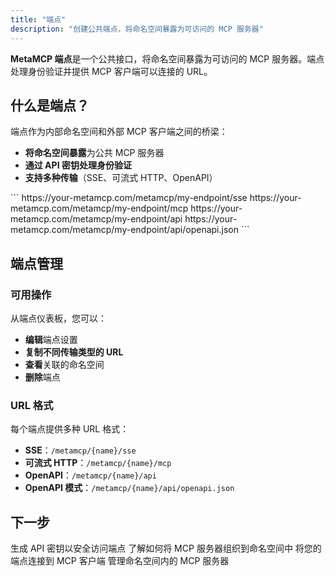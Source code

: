 ```yaml
---
title: "端点"
description: "创建公共端点，将命名空间暴露为可访问的 MCP 服务器"
---
```


**MetaMCP 端点**是一个公共接口，将命名空间暴露为可访问的 MCP 服务器。端点处理身份验证并提供 MCP 客户端可以连接的 URL。

## 什么是端点？

端点作为内部命名空间和外部 MCP 客户端之间的桥梁：

- **将命名空间暴露**为公共 MCP 服务器
- **通过 API 密钥处理身份验证**
- **支持多种传输**（SSE、可流式 HTTP、OpenAPI）

<Card title="端点 URL 示例" icon="link">
```
https://your-metamcp.com/metamcp/my-endpoint/sse
https://your-metamcp.com/metamcp/my-endpoint/mcp
https://your-metamcp.com/metamcp/my-endpoint/api
https://your-metamcp.com/metamcp/my-endpoint/api/openapi.json
```
</Card>

## 端点管理

### 可用操作

从端点仪表板，您可以：

- **编辑**端点设置
- **复制不同传输类型的 URL**
- **查看**关联的命名空间
- **删除**端点

### URL 格式

每个端点提供多种 URL 格式：

- **SSE**：`/metamcp/{name}/sse`
- **可流式 HTTP**：`/metamcp/{name}/mcp`
- **OpenAPI**：`/metamcp/{name}/api`
- **OpenAPI 模式**：`/metamcp/{name}/api/openapi.json`

## 下一步

<CardGroup cols={2}>
  <Card title="API 密钥" icon="key" href="/api-keys">
    生成 API 密钥以安全访问端点
  </Card>
  
  <Card title="命名空间" icon="package" href="/namespaces">
    了解如何将 MCP 服务器组织到命名空间中
  </Card>
  
  <Card title="集成指南" icon="plug" href="/integrations/cursor">
    将您的端点连接到 MCP 客户端
  </Card>
  
  <Card title="MCP 服务器" icon="server" href="/mcp-servers">
    管理命名空间内的 MCP 服务器
  </Card>
</CardGroup> 